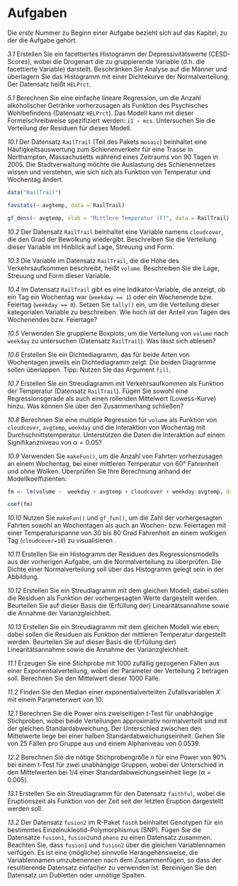 # Aufgaben

Die *erste* Nummer zu Beginn einer Aufgabe bezieht sich auf das Kapitel, zu der die Aufgabe gehört.

<!-- Referenzen zu den Kapiteln müssen noch eingefügt werden -->


*3.1* Erstellen Sie ein facettiertes Histogramm der Depressivitätswerte (CESD-Scores), wobei die Drogenart die zu gruppierende Variable (d.h. die facettierte Variable) darstellt. Beschränken Sie Analyse auf die Männer und überlagern Sie das Histogramm mit einer Dichtekurve der Normalverteilung. Der Datensatz heißt `HELPrct`.


*5.1* Berechnen Sie eine einfache lineare Regression, um die Anzahl alkoholischer Getränke vorherzusagen als Funktion des Psychisches Wohlbefindens (Datensatz `HELPrct`). Das Modell kann mit dieser Formelschreibweise spezifiziert werden: `i1 ~ mcs`. Untersuchen Sie die Verteilung der Residuen für dieses Modell.

*10.1* Der Datensatz `RailTrail` (Teil des Pakets `mosaic`) beinhaltet eine Häufigkeitsauswertung zum Schienenverkehr für eine Trasse in Northampton, Massachusetts während eines Zeitraums von 90 Tagen in 2005. Die Stadtverwaltung möchte die Auslastung des Schienennetzes wissen und verstehen, wie sich sich als Funktion von Temperatur und Wochentag ändert.


```r
data("RailTrail")
```


```r
favstats(~ avgtemp, data = RailTrail)
```


```r
gf_dens(~ avgtemp, xlab = "Mittlere Temperatur (F)", data = RailTrail)
```


*10.2* Der Datensatz `RailTrail` beinhaltet eine Variable namens `cloudcover`, die den Grad der Bewölkung wiedergibt. Beschreiben Sie die Verteilung dieser Variable im Hinblick auf Lage, Streuung und Form.


*10.3* Die Variable im Datensatz `RailTrail`, die die Höhe des Verkehrsaufkommen beschreibt, heißt `volume`. Beschreiben Sie die Lage, Streuung und Form dieser Variable.


*10.4* Im Datensatz `RailTrail` gibt es eine Indikator-Variable, die anzeigt, ob ein Tag ein Wochentag war (`weekday == 1`) oder ein Wochenende bzw. Feiertag (`weekday == 0`). Setzen Sie `tally()` ein, um die Verteilung dieser kategorialen Variable zu beschreiben. Wie hoch ist der Anteil von Tagen des Wochenendes bzw. Feiertage?


*10.5* Verwenden Sie gruppierte Boxplots, um die Verteilung von `volume` nach `weekday` zu untersuchen (Datensatz `RailTrail`). Was lässt sich ablesen?


*10.6* Erstellen Sie ein Dichtediagramm, das für beide Arten von Wochentagen jeweils ein Dichtediagramm zeigt. Die beiden Diagramme sollen überlappen. Tipp: Nutzen Sie das Argument `fill`.


*10.7* Erstellen Sie ein Streudiagramm mit Verkehrsaufkommen als Funktion der Temperatur (Datensatz `RailTrail`). Fügen Sie sowohl eine Regressionsgerade als auch einen rollenden Mittelwert (Lowess-Kurve) hinzu. Was können Sie über den Zusammenhang schließen? 


*10.8* Berechnen Sie eine multiple Regression für `volume` als Funktion von `cloudcover`, `avgtemp`, `weekday` und die Interaktion von Wochentag mit Durchschnittstemperatur. Unterstützen die Daten die Interaktion auf einem Signifikanzniveau von $\alpha = 0.05$?

*10.9* Verwenden Sie `makeFun()`, um die Anzahl von Fahrten vorherzusagen an einem Wochentag, bei einer mittleren Temperatur von 60° Fahrenheit und ohne Wolken. Überprüfen Sie Ihre Berechnung anhand der Modellkoeffizienten:

```r
fm <- lm(volume ~  weekday + avgtemp + cloudcover + weekday:avgtemp, data = RailTrail)
```


```r
coef(fm)
```


*10.10* Nutzen Sie `makeFun()` und `gf_fun()`, um die Zahl der vorhergesagten Fahrten sowohl an Wochentagen als auch an Wochen- bzw. Feiertagen mit einer Temperaturspanne von 30 bis 80 Grad Fahrenheit an einem wolkigen Tag (`cloudcover=10`) zu visualisieren .


*10.11* Erstellen Sie ein Histogramm der Residuen des Regressionsmodells aus der vorherigen Aufgabe, um die Normalverteilung zu überprüfen. Die Dichte einer Normalverteilung soll über das Histogramm gelegt sein in der Abbildung.


*10.12*  Erstellen Sie ein Streudiagramm mit dem gleichen Modell; dabei sollen die Residuen als Funktion der vorhergesagten Werte dargestellt werden. Beurteilen Sie auf dieser Basis die (Erfüllung der) Linearitätsannahme sowie die Annahme der Varianzgleichheit.


*10.13*  Erstellen Sie ein Streudiagramm mit dem gleichen Modell wie eben; dabei sollen die Residuen als Funktion der mittleren Temperatur dargestellt werden. Beurteilen Sie auf dieser Basis die (Erfüllung der) Linearitätsannahme sowie die Annahme der Varianzgleichheit.


*11.1*  Erzeugen Sie eine Stichprobe mit 1000 zufällig gezogenen Fällen aus einer Exponentialverteilung, wobei der Parameter der Verteilung 2 betragen soll. Berechnen Sie den Mittelwert dieser 1000 Fälle.


*11.2* Finden Sie den Median einer exponentialverteilten Zufallsvariablen $X$ mit einem Parameterwert von 10.


*12.1* Berechnen Sie die Power eins zweiseitigen t-Test für unabhängige Stichproben, wobei beide Verteilungen approximativ normalverteilt sind mit der gleichen Standardabweichung. Der Unterschied zwischen den Mittelwerte liege bei einer halben Standardabweichungseinheit. Gehen Sie von 25 Fällen pro Gruppe aus und einem Alphaniveau von 0.0539.

*12.2* Berechnen Sie die nötige Stichprobengröße $n$ für eine Power von 90% bei einem t-Test für zwei unabhängige Gruppen, wobei der Unterschied in den Mittelwerten bei $1/4$ einer Standardabweichungseinheit liege ($\alpha = 0.005$).


*13.1* Erstellen Sie ein Streudiagramm für den Datensatz  `faithful`, wobei die Eruptionszeit als Funktion von der Zeit seit der letzten Eruption dargestellt werden soll.


*13.2* Der Datensatz `fusion2` im R-Paket `fastR` beinhaltet Genotypen für ein bestimmtes Einzelnukleotid-Polymorphismus (SNP). Fügen Sie die Datensätze `fusion1`, `fusion2`und `pheno` zu einen Datensatz zusammen. Beachten Sie, dass `fusion1` und `fusion2` über die gleichen Variablennamen verfügen. Es ist eine (mögliche) sinnvolle Herangehensweise, die Variablennamen umzubenennen nach dem Zusammenfügen, so dass der resultierende Datensatz einfacher zu verwenden ist. Bereinigen Sie den Datensatz um Dubletten oder unnötige Spalten.


